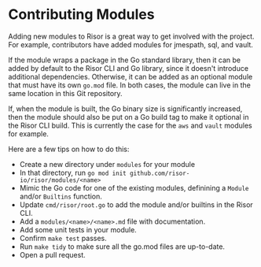 # Contributing Modules

Adding new modules to Risor is a great way to get involved with the project.
For example, contributors have added modules for jmespath, sql, and vault.

If the module wraps a package in the Go standard library, then it can be added
by default to the Risor CLI and Go library, since it doesn't introduce additional
dependencies. Otherwise, it can be added as an optional module that must have its
own `go.mod` file. In both cases, the module can live in the same location in this
Git repository.

If, when the module is built, the Go binary size is significantly increased, then
the module should also be put on a Go build tag to make it optional in the Risor
CLI build. This is currently the case for the `aws` and `vault` modules for example.

Here are a few tips on how to do this:

- Create a new directory under `modules` for your module
- In that directory, run `go mod init github.com/risor-io/risor/modules/<name>`
- Mimic the Go code for one of the existing modules, definining a `Module`
  and/or `Builtins` function.
- Update `cmd/risor/root.go` to add the module and/or builtins in the Risor CLI.
- Add a `modules/<name>/<name>.md` file with documentation.
- Add some unit tests in your module.
- Confirm `make test` passes.
- Run `make tidy` to make sure all the go.mod files are up-to-date.
- Open a pull request.
